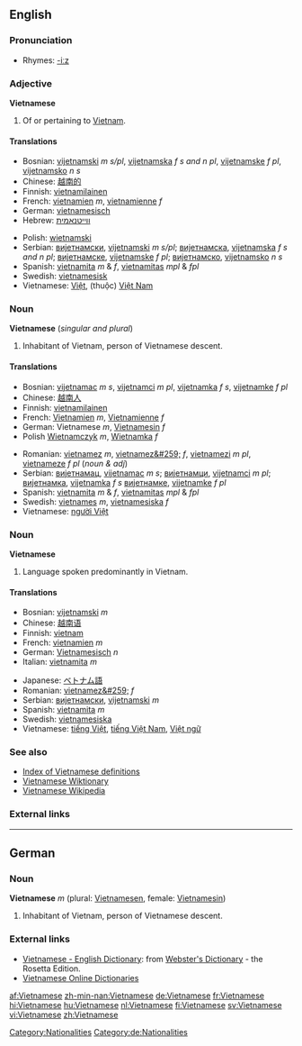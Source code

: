 {{interwiktionary|code=vi}}
==English==
{{wikipedia}}

===Pronunciation===
*Rhymes: [[Rhymes:English:-iːz|-iːz]]

===Adjective===
'''Vietnamese'''

#Of or pertaining to [[Vietnam]].

====Translations====
{{top}}
*Bosnian: [[vijetnamski]] ''m s/pl'', [[vijetnamska]] ''f s and n pl'', [[vijetnamske]] ''f pl'', [[vijetnamsko]] ''n s''
*Chinese: [[越南的]]
*Finnish: [[vietnamilainen]]
*French: [[vietnamien]] ''m'', [[vietnamienne]] ''f''
*German: [[vietnamesisch]]
*Hebrew: [[ווייטנאמית]]
{{mid}}
*Polish: [[wietnamski]]
*Serbian: [[вијетнамски]], [[vijetnamski]] ''m s/pl''; [[вијетнамска]], [[vijetnamska]] ''f s and n pl''; [[вијетнамске]], [[vijetnamske]] ''f pl''; [[вијетнамско]], [[vijetnamsko]] ''n s''
*Spanish: [[vietnamita]] ''m'' &amp; ''f'', [[vietnamitas]] ''mpl'' &amp; ''fpl''
*Swedish: [[vietnamesisk]]
*Vietnamese: [[Việt]], (thuộc) [[Việt Nam]]
{{bottom}}

===Noun===
'''Vietnamese''' (''singular and plural'')

#Inhabitant of Vietnam, person of Vietnamese descent.

====Translations====
{{top}}
*Bosnian: [[vijetnamac]] ''m s'', [[vijetnamci]] ''m pl'', [[vijetnamka]] ''f s'', [[vijetnamke]] ''f pl''
*Chinese: [[越南人]]
*Finnish: [[vietnamilainen]]
*French: [[Vietnamien]] ''m'', [[Vietnamienne]] ''f''
*German: Vietnamese ''m'', [[Vietnamesin]] ''f''
*Polish [[Wietnamczyk]] ''m'', [[Wietnamka]] ''f''
{{mid}}
*Romanian: [[vietnamez]] ''m'', [[vietnamez&#259;]] ''f'', [[vietnamezi]] ''m pl'', [[vietnameze]] ''f pl'' (''noun & adj'')
*Serbian: [[вијетнамац]], [[vijetnamac]] ''m s''; [[вијетнамци]], [[vijetnamci]] ''m pl''; [[вијетнамка]], [[vijetnamka]] ''f s'' [[вијетнамке]], [[vijetnamke]] ''f pl''
*Spanish: [[vietnamita]] ''m'' &amp; ''f'', [[vietnamitas]] ''mpl'' &amp; ''fpl''
*Swedish: [[vietnames]] ''m'', [[vietnamesiska]] ''f''
*Vietnamese: [[người Việt]]
{{bottom}}
===Noun===
'''Vietnamese'''

#Language spoken predominantly in Vietnam.

====Translations====
{{top}}
*Bosnian: [[vijetnamski]] ''m''
*Chinese: [[越南语]]
*Finnish: [[vietnam]]
*French: [[vietnamien]] ''m''
*German: [[Vietnamesisch]] ''n''
*Italian: [[vietnamita]] ''m''
{{mid}}
*Japanese: [[ベトナム語]]
*Romanian: [[vietnamez&#259;]] ''f''
*Serbian: [[вијетнамски]], [[vijetnamski]] ''m''
*Spanish: [[vietnamita]] ''m''
*Swedish: [[vietnamesiska]]
*Vietnamese: [[tiếng Việt]], [[tiếng Việt Nam]], [[Việt ngữ]]
{{bottom}}

===See also===
*[[Wiktionary:Vietnamese index|Index of Vietnamese definitions]]
*[[:vi:Trang Chính|Vietnamese Wiktionary]]
*[[:vi:w:Trang Chính|Vietnamese Wikipedia]]

===External links===
{{ethnologue|code=vie}}

----

==German==

===Noun===
'''Vietnamese''' ''m'' (plural: [[Vietnamesen]], female: [[Vietnamesin]])

#Inhabitant of Vietnam, person of Vietnamese descent.

[[Category:Nationalities]]
[[Category:de:Nationalities]]

=== External links ===
*[http://www.websters-online-dictionary.org/definition/Vietnamese-english/ Vietnamese - English Dictionary]: from [http://www.websters-online-dictionary.org/ Webster's Dictionary] - the Rosetta Edition.
*[http://vdict.com Vietnamese Online Dictionaries]

[[af:Vietnamese]]
[[zh-min-nan:Vietnamese]]
[[de:Vietnamese]]
[[fr:Vietnamese]]
[[hi:Vietnamese]]
[[hu:Vietnamese]]
[[nl:Vietnamese]]
[[fi:Vietnamese]]
[[sv:Vietnamese]]
[[vi:Vietnamese]]
[[zh:Vietnamese]]